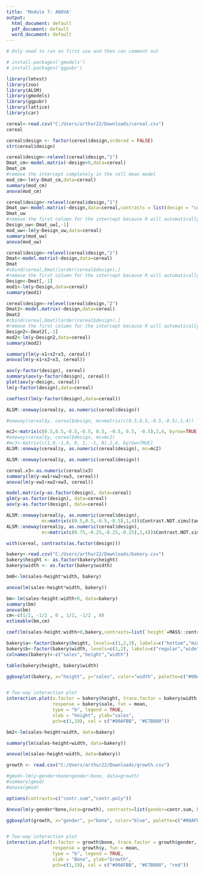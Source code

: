 ---
title: 'Module 7: ANOVA'
output:
  html_document: default
  pdf_document: default
  word_document: default
---

```{r}
# Only need to run on first use and then can comment out

# install.packages('gmodels')
# install.packages('ggpubr')
```

```{r}
library(lmtest)
library(zoo)
library(ALSM)
library(gmodels)
library(ggpubr)
library(lattice)
library(car)
```

```{r}
cereal<-read.csv("C:/Users/arthur22/Downloads/cereal.csv")
cereal
```

```{r convert design to categorical}
cereal$design <- factor(cereal$design,ordered = FALSE)
str(cereal$design)
```

```{r Cell mean model design matrix}
cereal$design<-relevel(cereal$design,"1")
Dmat_cm<-model.matrix(~design+0,data=cereal)
Dmat_cm
#remove the intercept completely in the cell mean model
mod_cm<-lm(y~Dmat_cm,data=cereal)
summary(mod_cm)
anova(mod_cm)
```

```{r Create the factor effect model using the unweighted mean as the baseline design matrix}
cereal$design<-relevel(cereal$design,"1")
Dmat_uw<-model.matrix(~design,data=cereal,contrasts = list(design = "contr.sum"))
Dmat_uw
#remove the first column for the intercept because R will automatically generate the intercept column
Design_uw<-Dmat_uw[,-1]
mod_uw<-lm(y~Design_uw,data=cereal)
summary(mod_uw)
anova(mod_uw)
```

```{r Create the factor effect model using the first level as baseline design matrix}
cereal$design<-relevel(cereal$design,"1")
Dmat<-model.matrix(~design,data=cereal)
Dmat
#cbind(cereal,Dmat)[order(cereal$design),]
#remove the first column for the intercept because R will automatically generate the intercept column
Design<-Dmat[,-1]
mod1<-lm(y~Design,data=cereal)
summary(mod1)
```

```{r Relevel so that the design 2 is the baseline level the new design matrix}
cereal$design<-relevel(cereal$design,"2")
Dmat2<-model.matrix(~design,data=cereal)
Dmat2
#cbind(cereal,Dmat)[order(cereal$design),]
#remove the first column for the intercept because R will automatically generate the intercept column
Design2<-Dmat2[,-1]
mod2<-lm(y~Design2,data=cereal)
summary(mod2)
```

```{r lm model unweighted}
summary(lm(y~x1+x2+x3, cereal))
anova(lm(y~x1+x2+x3, cereal))
```

```{r}
aov(y~factor(design), cereal)
summary(aov(y~factor(design), cereal))
plot(aov(y~design, cereal))
lm(y~factor(design),data=cereal)

```

```{r factor mean}
coeftest(lm(y~factor(design),data=cereal))
```
      
```{r}
ALSM::oneway(cereal$y, as.numeric(cereal$design))
```

```{r  contrast}
#oneway(cereal$y, cereal$design, mc=matrix(c(0.5,0.5,-0.5,-0.5),1,4))

mc2<-matrix(c(0.5,0.5,-0.5,-0.5, 0.5, -0.5, 0.5, -0.5),2,4, byrow=TRUE)
#oneway(cereal$y, cereal$design, mc=mc2)
#mc3<-matrix(c(1,0,-1,0, 0, 1, -1, 0),2,4, byrow=TRUE)
ALSM::oneway(cereal$y, as.numeric(cereal$design), mc=mc2)
```

```{r anova}
ALSM::oneway(cereal$y, as.numeric(cereal$design))
```

```{r lm model weighted}
cereal.x3<-as.numeric(cereal$x3)
summary(lm(y~xw1+xw2+xw3, cereal))
anova(lm(y~xw1+xw2+xw3, cereal))
```

```{r model matrix}
model.matrix(y~as.factor(design), data=cereal)
glm(y~as.factor(design), data=cereal)
aov(y~as.factor(design), data=cereal)
```

```{r}
ALSM::oneway(cereal$y, as.numeric(cereal$design),
             mc=matrix(c(0.5,0.5,-0.5,-0.5),1,4))$Contrast.NOT.simultaneous
ALSM::oneway(cereal$y, as.numeric(cereal$design),
             mc=matrix(c(0.75,-0.25,-0.25,-0.25),1,4))$Contrast.NOT.simultaneous
```

```{r}
with(cereal, contrasts(as.factor(design)))
```

```{r two way}
bakery<-read.csv("C:/Users/arthur22/Downloads/bakery.csv")
bakery$height <- as.factor(bakery$height)
bakery$width <- as.factor(bakery$width)

bm0<-lm(sales~height*width, bakery)

anova(lm(sales~height*width, bakery))

```

```{r}
bm<-lm(sales~height:width+0, data=bakery)
summary(bm)
anova(bm)
cm<-c(1/2, -1/2 , 0 , 1/2, -1/2 , 0)
estimable(bm,cm)

```

```{r cell mean}
coef(lm(sales~height:width+0,bakery,contrasts=list(`height`=MASS::contr.sdif)))

```

```{r}
bakery$a<-factor(bakery$height, levels=c(1,2,3), labels=c("bottom","middle","top"))
bakery$b<-factor(bakery$width, levels=c(1,2), labels=c("regular","wide"))
colnames(bakery)<-c("sales","height","width")

table(bakery$height, bakery$width)

```

```{r}
ggboxplot(bakery, x="height", y="sales", color="width", palette=c("#00AFBB", "#E7B800"))


# Two-way interaction plot
interaction.plot(x.factor = bakery$height, trace.factor = bakery$width, 
                 response = bakery$sale, fun = mean, 
                 type = "b", legend = TRUE, 
                 xlab = "height", ylab="sales",
                 pch=c(1,19), col = c("#00AFBB", "#E7B800"))

```

```{r additive/pooling }
bm2<-lm(sales~height+width, data=bakery)

summary(lm(sales~height+width, data=bakery))

anova(lm(sales~height+width, data=bakery))

```

```{r Type III}
growth <- read.csv("C:/Users/arthur22/Downloads/growth.csv")

#gmod<-lm(y~gender+bone+gender:bone, data=growth)
#summary(gmod)
#anova(gmod)

options(contrasts=c("contr.sum","contr.poly"))

Anova(lm(y~gender*bone,data=growth), contrasts=list(gender=contr.sum, bone=contr.sum),type=3)

ggboxplot(growth, x="gender", y="bone", color="blue", palette=c("#00AFBB", "#E7B800", "red"))


# Two-way interaction plot
interaction.plot(x.factor = growth$bone, trace.factor = growth$gender, 
                 response = growth$y, fun = mean, 
                 type = "b", legend = TRUE, 
                 xlab = "Bone", ylab="Growth",
                 pch=c(1,19), col = c("#00AFBB", "#E7B800", "red"))
```